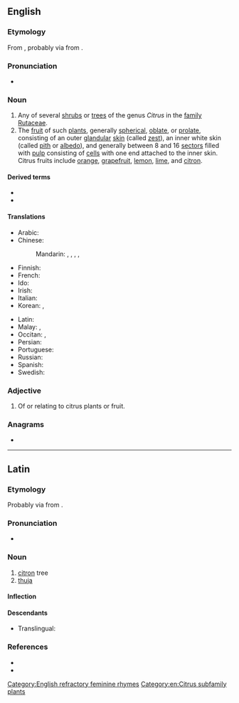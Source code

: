 {{also|Citrus}}
==English==
{{wikipedia}}

===Etymology===
From {{bor|en|la|citrus|t=citron tree, thuja}}, probably via {{der|en|ett|-}} from {{der|en|grc|κέδρος}}.

===Pronunciation===
* {{IPA|/ˈsɪ.tɹəs/|lang=en}}

===Noun===
{{en-noun|es}}

# Any of several [[shrub]]s or [[tree]]s of the genus ''Citrus'' in the [[family]] [[Rutaceae]].
# The [[fruit]] of such [[plant]]s, generally [[spherical]], [[oblate]], or [[prolate]], consisting of an outer [[glandular]] [[skin]] (called [[zest]]), an inner white skin (called [[pith]] or [[albedo]]), and generally between 8 and 16 [[sector]]s filled with [[pulp]] consisting of [[cell]]s with one end attached to the inner skin. Citrus fruits include [[orange]], [[grapefruit]], [[lemon]], [[lime]], and [[citron]].

====Derived terms====
* {{l|en|Citrus County}}
* {{l|en|citrus fruit}}

====Translations====
{{trans-top|shrub or tree}}
* Arabic: {{t-needed|ar}}
* Chinese:
*: Mandarin: {{t+|cmn|柑橘|tr=gānjú|sc=Hani}}, {{t|cmn|柑橘屬|sc=Hani}}, {{t|cmn|柑橘属|tr=gānjúshǔ|sc=Hani}}, {{t+|cmn|柑橘類|sc=Hani}}, {{t+|cmn|柑橘类|tr=gānjúlèi|sc=Hani}}
* Finnish: {{t+|fi|sitruspuu}}
* French: {{t+|fr|citrus|d|m}}
* Ido: {{t+|io|citruso}}
* Irish: {{t|ga|crann citris|m}}
* Italian: {{t+|it|agrume|m}}
* Korean: {{t|ko|감귤류|tr=gamgyullyu}}, {{t|ko|시트러스|tr=siteureoseu}}
{{trans-mid}}
* Latin: {{t|la|citrus|f}}
* Malay: {{t|ms|sitrus}}, {{t|ms|limau}}
* Occitan: {{t|oc|agrum|m}}, {{t|oc|agrume|m}}
* Persian: {{t|fa|بادرنگ|tr=bādrang}}
* Portuguese: {{t+|pt|citro|m}}
* Russian: {{t+|ru|ци́трус|m}}
* Spanish: {{t+|es|cítrico|m}}
* Swedish: {{t|sv|citrusträd|n}}
{{trans-bottom}}

{{trans-see|fruit|citrus fruit}}

===Adjective===
{{en-adj|-}}

# Of or relating to citrus plants or fruit.

===Anagrams===
* {{anagrams|en|a=cirstu|Curtis|rictus|rustic}}

[[Category:English refractory feminine rhymes]]
[[Category:en:Citrus subfamily plants]]

----

==Latin==

===Etymology===
Probably via {{bor|la|ett|-}} from {{der|la|grc|κέδρος}}.

===Pronunciation===
* {{la-IPA|citrus}}

===Noun===
{{la-noun|citrus|citrī|f|second}}

# [[citron]] tree
# [[thuja]]

====Inflection====
{{la-decl-2nd|citr}}

====Descendants====
* Translingual: ''{{ll|mul|Citrus}}''

===References===
* {{R:L&S}}
* {{R:du Cange}}

{{topics|la|Citrus subfamily plants}}